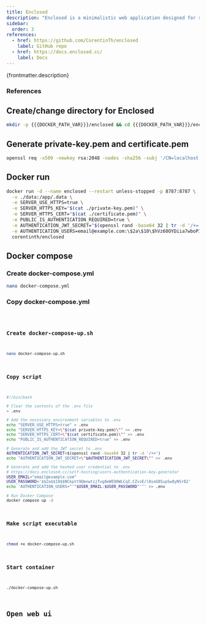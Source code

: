 ```yaml
---
title: Enclosed
description: "Enclosed is a minimalistic web application designed for sending private and secure notes. Whether you need to share sensitive information or just want a simple way to send encrypted messages, Enclosed provides a user-friendly interface with strong security features to ensure your data remains confidential."
sidebar:
  order: 3
references:
  - href: https://github.com/CorentinTh/enclosed
    label: GitHub repo
  - href: https://docs.enclosed.cc/
    label: Docs
---
```



<p>{frontmatter.description}</p>

### References

<ReferenceLinks references={frontmatter.references} />

## Create/change directory for Enclosed

```sh
mkdir -p {{{DOCKER_PATH_VAR}}}/enclosed && cd {{{DOCKER_PATH_VAR}}}/enclosed
```

## Generate private-key.pem and certificate.pem

```sh
openssl req -x509 -newkey rsa:2048 -nodes -sha256 -subj '/CN=localhost' -keyout private-key.pem -out certificate.pem
```

## Docker run

```sh
docker run -d --name enclosed --restart unless-stopped -p 8787:8787 \
  -v ./data:/app/.data \
  -e SERVER_USE_HTTPS=true \
  -e SERVER_HTTPS_KEY="$(cat ./private-key.pem)" \
  -e SERVER_HTTPS_CERT="$(cat ./certificate.pem)" \
  -e PUBLIC_IS_AUTHENTICATION_REQUIRED=true \
  -e AUTHENTICATION_JWT_SECRET="$(openssl rand -base64 32 | tr -d '/+=')" \
  -e AUTHENTICATION_USERS=email@example.com:\$2a\$10\$hVz60OYDiia7wboP1OBYVeS7ZCBoYPgOS.4BnuwQ/Zh1FSTz9w9py \
  corentinth/enclosed
```

## Docker compose

### Create docker-compose.yml

```sh
nano docker-compose.yml
```

### Copy docker-compose.yml

<Code lang="yml" title="docker-compose.yml" code={yaml} />

### Create docker-compose-up.sh

```sh
nano docker-compose-up.sh
```

### Copy script

```sh
#!/bin/bash

# Clear the contents of the .env file
> .env

# Add the necessary environment variables to .env
echo "SERVER_USE_HTTPS=true" > .env
echo "SERVER_HTTPS_KEY=\"$(cat private-key.pem)\"" >> .env
echo "SERVER_HTTPS_CERT=\"$(cat certificate.pem)\"" >> .env
echo "PUBLIC_IS_AUTHENTICATION_REQUIRED=true" >> .env

# Generate and add the JWT secret to .env
AUTHENTICATION_JWT_SECRET=$(openssl rand -base64 32 | tr -d '/+=')
echo "AUTHENTICATION_JWT_SECRET=\"$AUTHENTICATION_JWT_SECRET\"" >> .env

# Generate and add the hashed user credential to .env
# https://docs.enclosed.cc/self-hosting/users-authentication-key-generator
USER_EMAIL="email@example.com"
USER_PASSWORD='$$2a$$10$$NCkptt9QmnwtijTvg8eWEO0WLCqI.CZvsE/l8seG85upSw8yNSr82'
echo 'AUTHENTICATION_USERS="'"$USER_EMAIL:$USER_PASSWORD"'"' >> .env

# Run Docker Compose
docker compose up -d
```

### Make script executable

```sh
chmod +x docker-compose-up.sh
```

### Start container

```sh
./docker-compose-up.sh
```

## Open web ui

<OpenWebUI port="8787" />
